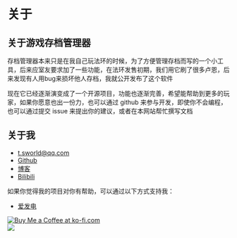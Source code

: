 # 关于

## 关于游戏存档管理器
存档管理器本来只是在我自己玩法环的时候，为了方便管理存档而写的一个小工具，后来应室友要求加了一些功能，在法环发售初期，我们用它刷了很多卢恩，后来发现有人用bug来损坏他人存档，我就公开发布了这个软件

现在它已经逐渐演变成了一个开源项目，功能也逐渐完善，希望能帮助到更多的玩家，如果你愿意也出一份力，也可以通过 github 来参与开发，即使你不会编程，也可以通过提交 issue 来提出你的建议，或者在本网站帮忙撰写文档

## 关于我
- t.sworld@qq.com
- [Github](https://github.com/mcthesw)
- [博客](https://blog.sworld.club)
- [Bilibili](https://space.bilibili.com/4087637)

如果你觉得我的项目对你有帮助，可以通过以下方式支持我：
- [爱发电](https://afdian.com/a/Sworld) 

<a href='https://ko-fi.com/M4M2XD2WO' target='_blank'><img style={{height:36}} src='https://storage.ko-fi.com/cdn/kofi2.png?v=3' border='0' alt='Buy Me a Coffee at ko-fi.com' /></a>
<br/>
<img src="/img/sponsor_wechat.png" style={{width:300,height:300}}/>

